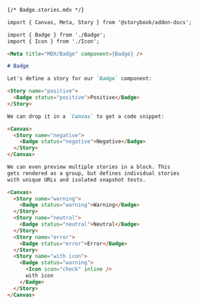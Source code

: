 ```md
{/* Badge.stories.mdx */}

import { Canvas, Meta, Story } from '@storybook/addon-docs';

import { Badge } from './Badge';
import { Icon } from './Icon';

<Meta title="MDX/Badge" component={Badge} />

# Badge

Let's define a story for our `Badge` component:

<Story name="positive">
  <Badge status="positive">Positive</Badge>
</Story>

We can drop it in a `Canvas` to get a code snippet:

<Canvas>
  <Story name="negative">
    <Badge status="negative">Negative</Badge>
  </Story>
</Canvas>

We can even preview multiple stories in a block. This
gets rendered as a group, but defines individual stories
with unique URLs and isolated snapshot tests.

<Canvas>
  <Story name="warning">
    <Badge status="warning">Warning</Badge>
  </Story>
  <Story name="neutral">
    <Badge status="neutral">Neutral</Badge>
  </Story>
  <Story name="error">
    <Badge status="error">Error</Badge>
  </Story>
  <Story name="with icon">
    <Badge status="warning">
      <Icon icon="check" inline />
      with icon
    </Badge>
  </Story>
</Canvas>
```
